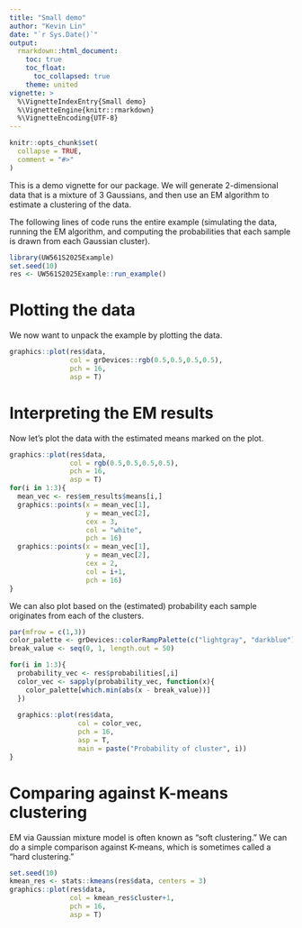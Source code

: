 ```yaml
---
title: "Small demo"
author: "Kevin Lin"
date: "`r Sys.Date()`"
output: 
  rmarkdown::html_document:
    toc: true
    toc_float:
      toc_collapsed: true
    theme: united
vignette: >
  %\VignetteIndexEntry{Small demo}
  %\VignetteEngine{knitr::rmarkdown}
  %\VignetteEncoding{UTF-8}
---
```


```r
knitr::opts_chunk$set(
  collapse = TRUE,
  comment = "#>"
)
```

This is a demo vignette for our package. We will generate 2-dimensional data that is a mixture of 3 Gaussians, and then use an EM algorithm to estimate a clustering of the data. 

The following lines of code runs the entire example (simulating the data, running the EM algorithm, and computing the probabilities that each sample is drawn from each Gaussian cluster).

```r
library(UW561S2025Example)
set.seed(10)
res <- UW561S2025Example::run_example()
```

# Plotting the data 

We now want to unpack the example by plotting the data.

```r
graphics::plot(res$data, 
               col = grDevices::rgb(0.5,0.5,0.5,0.5),
               pch = 16, 
               asp = T)
```

# Interpreting the EM results

Now let's plot the data with the estimated means marked on the plot.

```r
graphics::plot(res$data, 
               col = rgb(0.5,0.5,0.5,0.5),
               pch = 16, 
               asp = T)
for(i in 1:3){
  mean_vec <- res$em_results$means[i,]
  graphics::points(x = mean_vec[1], 
                   y = mean_vec[2], 
                   cex = 3,
                   col = "white", 
                   pch = 16)
  graphics::points(x = mean_vec[1], 
                   y = mean_vec[2], 
                   cex = 2,
                   col = i+1, 
                   pch = 16)
}

```

We can also plot based on the (estimated) probability each sample originates from each of the clusters.

```r
par(mfrow = c(1,3))
color_palette <- grDevices::colorRampPalette(c("lightgray", "darkblue"))(50)
break_value <- seq(0, 1, length.out = 50)

for(i in 1:3){
  probability_vec <- res$probabilities[,i]
  color_vec <- sapply(probability_vec, function(x){
    color_palette[which.min(abs(x - break_value))]
  })
  
  graphics::plot(res$data, 
                 col = color_vec,
                 pch = 16, 
                 asp = T,
                 main = paste("Probability of cluster", i))
}
```

# Comparing against K-means clustering

EM via Gaussian mixture model is often known as "soft clustering." We can do a simple comparison against K-means, which is sometimes called a "hard clustering." 

```r
set.seed(10)
kmean_res <- stats::kmeans(res$data, centers = 3)
graphics::plot(res$data, 
               col = kmean_res$cluster+1,
               pch = 16, 
               asp = T)
```



